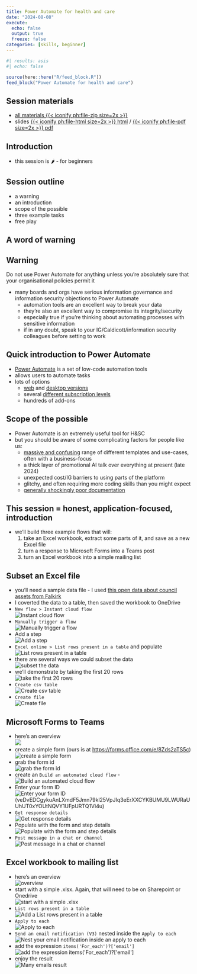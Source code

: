 ---
title: Power Automate for health and care
date: "2024-08-08"
execute: 
  echo: false
  output: true
  freeze: false
categories: [skills, beginner]
---

```{r}
#| results: asis
#| echo: false

source(here::here("R/feed_block.R"))
feed_block("Power Automate for health and care")

```


::: {.callout-note collapse="false" appearance="default" icon="true"}
## Session materials

-   [all materials {{< iconify ph:file-zip size=2x >}}](src/power_automate.zip)
-   slides [{{< iconify ph:file-html size=2x >}} html](src/power_automate.html) / [{{< iconify ph:file-pdf size=2x >}} pdf](src/power_automate.pdf)
:::





## Introduction

-   this session is 🌶 - for beginners

## Session outline

-   a warning
-   an introduction
-   scope of the possible
-   three example tasks
-   free play

## A word of warning

::: {.callout-warning collapse="false" appearance="default" icon="true"}
## Warning

Do not use Power Automate for anything unless you're absolutely sure that your organisational policies permit it
:::

-   many boards and orgs have serious information governance and information security objections to Power Automate
    -   automation tools are an excellent way to break your data
    -   they're also an excellent way to compromise its integrity/security
    -   especially true if you're thinking about automating processes with sensitive information
    -   if in any doubt, speak to your IG/Caldicott/information security colleagues before setting to work

## Quick introduction to Power Automate

-   [Power Automate](https://en.wikipedia.org/wiki/Microsoft_Power_Automate) is a set of low-code automation tools
-   allows users to automate tasks
-   lots of options
    -   [web](https:://www.powerautomate.com) and [desktop versions](https://learn.microsoft.com/en-us/power-automate/desktop-flows/install)
    -   several [different subscription levels](https://www.microsoft.com/en-us/power-platform/products/power-automate/#Pricing)
    -   hundreds of add-ons

## Scope of the possible

-   Power Automate is an extremely useful tool for H&SC
-   but you should be aware of some complicating factors for people like us:
    -   [massive and confusing](https://make.powerautomate.com/environments/Default-10efe0bd-a030-4bca-809c-b5e6745e499a/templates) range of different templates and use-cases, often with a business-focus
    -   a thick layer of promotional AI talk over everything at present (late 2024)
    -   unexpected cost/IG barriers to using parts of the platform
    -   glitchy, and often requiring more coding skills than you might expect
    -   [generally shockingly poor documentation](https://learn.microsoft.com/en-us/power-automate/)

## This session = honest, application-focused, introduction

-   we'll build three example flows that will:
    1.  take an Excel workbook, extract some parts of it, and save as a new Excel file
    2.  turn a response to Microsoft Forms into a Teams post
    3.  turn an Excel workbook into a simple mailing list

## Subset an Excel file

-   you'll need a sample data file - I used [this open data about council assets from Falkirk](https://opendata.scot/datasets/falkirk+council-council+asset+register+-+falkirk/)
-   I coverted the data to a table, then saved the workbook to OneDrive
-   `New flow > Instant cloud flow` </br>![Instant cloud flow](images/clipboard-1863368884.png)
-   `Manually trigger a flow` </br>![Manually trigger a flow](images/clipboard-2098982554.png)
-   Add a step </br>![Add a step](images/clipboard-186036160.png)
-   `Excel online > List rows present in a table` and populate</br> ![List rows present in a table](images/clipboard-523258398.png)
-   there are several ways we could subset the data</br> ![subset the data](images/clipboard-909526396.png)
-   we'll demonstrate by taking the first 20 rows</br> ![take the first 20 rows](images/clipboard-3113671612.png)
-   `Create csv table` </br> ![Create csv table](images/clipboard-1492307871.png)
-   `Create file` </br>![Create file](images/clipboard-3364586860.png)\

## Microsoft Forms to Teams

-   here's an overview</br>![](images/clipboard-3171169259.png)
-   create a simple form (ours is at <https://forms.office.com/e/8Zds2aTS5c>)</br>![create a simple form](images/clipboard-2678316851.png)
-   grab the form id </br>![grab the form id](images/clipboard-3599278669.png)
-   create an `Build an automated cloud flow` - </br>![Build an automated cloud flow](images/clipboard-3500499466.png)
-   Enter your form ID </br>![Enter your form ID](images/clipboard-977889460.png)(veDvEDCgykuAnLXmdF5Jmn79kl25VpJIq3eErXXCYKBUMU9LWURaUUhUT0xYOUtNQVY1UFpURTQ1Vi4u)
-   `Get response details` </br>![Get response details](images/clipboard-1023983558.png)
-   Populate with the form and step details </br>![Populate with the form and step details](images/clipboard-3695518768.png)
-   `Post message in a chat or channel` </br>![Post message in a chat or channel](images/clipboard-3431396843.png)

## Excel workbook to mailing list

-   here's an overview </br>![overview](images/clipboard-985184515.png)
-   start with a simple .xlsx. Again, that will need to be on Sharepoint or Onedrive </br>![start with a simple .xlsx](images/clipboard-719218061.png)
-   `List rows present in a table` </br>![Add a List rows present in a table](images/clipboard-2050216422.png)
-   `Apply to each` </br>![Apply to each](images/clipboard-1086607329.png)
-   `Send an email notification (V3)` nested inside the `Apply to each`</br>![Nest your email notification inside an apply to each](images/clipboard-708934752.png)
-   add the expression `items('For_each')?['email']` ![add the expression `items('For_each')?['email']`](images/clipboard-4251490288.png)
-   enjoy the result</br>![Many emails result](images/clipboard-1453222920.png)
